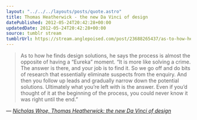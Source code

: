 ```yaml
---
layout: "../../../layouts/posts/quote.astro"
title: Thomas Heatherwick - the new Da Vinci of design
datePublished: 2012-05-24T20:42:28+00:00
updatedDate: 2012-05-24T20:42:28+00:00
source: tumblr stream
tumblrUrl: https://stream.anglepoised.com/post/23688265437/as-to-how-he-finds-design-solutions-he-says-the
---
```


> As to how he finds design solutions, he says the process is almost the opposite of having a &ldquo;Eureka&rdquo; moment. &ldquo;It is more like solving a crime. The answer is there, and your job is to find it. So we go off and do bits of research that essentially eliminate suspects from the enquiry. And then you follow up leads and gradually narrow down the potential solutions. Ultimately what you&rsquo;re left with is the answer. Even if you&rsquo;d thought of it at the beginning of the process, you could never know it was right until the end.&rdquo;

— <cite>[Nicholas Wroe, _Thomas Heatherwick: the new Da Vinci of design_](http://www.guardian.co.uk/artanddesign/2012/may/18/thomas-heatherwick-da-vinci-design)</cite>

